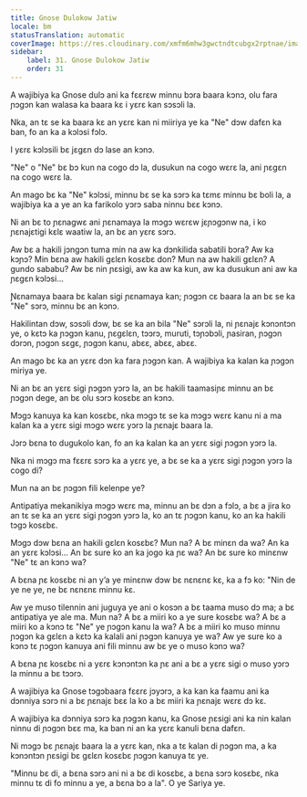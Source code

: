 ```yaml
---
title: Gnose Dulokow Jatiw
locale: bm
statusTranslation: automatic
coverImage: https://res.cloudinary.com/xmfm6mhw3gwctndtcubgx2rptnae/image/upload/v1740468922/small_cover_tratado_de_psicologia_revolucionaria_a4c0dca4e0.webp
sidebar:
    label: 31. Gnose Dulokow Jatiw
    order: 31
---
```

A wajibiya ka Gnose dulɔ ani ka fɛɛrɛw minnu bɔra baara kɔnɔ, olu fara ɲɔgɔn kan walasa ka baara kɛ i yɛrɛ kan sɔsɔli la.

Nka, an tɛ se ka baara kɛ an yɛrɛ kan ni miiriya ye ka "Ne" dɔw dafɛn ka ban, fo an ka a kɔlɔsi fɔlɔ.

I yɛrɛ kɔlɔsili bɛ jɛgɛn dɔ lase an kɔnɔ.

"Ne" o "Ne" bɛ bɔ kun na cogo dɔ la, dusukun na cogo wɛrɛ la, ani ɲɛgɛn na cogo wɛrɛ la.

An mago bɛ ka "Ne" kɔlɔsi, minnu bɛ se ka sɔrɔ ka tɛmɛ minnu bɛ boli la, a wajibiya ka a ye an ka farikolo yɔrɔ saba ninnu bɛɛ kɔnɔ.

Ni an bɛ to ɲɛnagwɛ ani ɲɛnamaya la mɔgɔ wɛrɛw jɛɲɔgɔnw na, i ko ɲɛnajɛtigi kɛlɛ waatiw la, an bɛ an yɛrɛ sɔrɔ.

Aw bɛ a hakili jɔngɔn tuma min na aw ka dɔnkilida sabatili bɔra? Aw ka kɔɲɔ? Min bɛna aw hakili gɛlɛn kosɛbɛ don? Mun na aw hakili gɛlɛn? A gundo sababu? Aw bɛ nin ɲɛsigi, aw ka aw ka kun, aw ka dusukun ani aw ka ɲɛgɛn kɔlɔsi...

Ɲɛnamaya baara bɛ kalan sigi ɲɛnamaya kan; ɲɔgɔn cɛ baara la an bɛ se ka "Ne" sɔrɔ, minnu bɛ an kɔnɔ.

Hakilintan dɔw, sɔsɔli dɔw, bɛ se ka an bila "Ne" sɔrɔli la, ni ɲɛnajɛ kɔnɔntɔn ye, o kɛtɔ ka ɲɔgɔn kanu, ɲɛgɛlɛn, tɔɔrɔ, muruti, tɔɲɔbɔli, ɲasiran, ɲɔgɔn dɔrɔn, ɲɔgɔn sɛgɛ, ɲɔgɔn kanu, abɛɛ, abɛɛ, abɛɛ.

An mago bɛ ka an yɛrɛ dɔn ka fara ɲɔgɔn kan. A wajibiya ka kalan ka ɲɔgɔn miriya ye.

Ni an bɛ an yɛrɛ sigi ɲɔgɔn yɔrɔ la, an bɛ hakili taamasiɲɛ minnu an bɛ ɲɔgɔn dege, an bɛ olu sɔrɔ kosɛbɛ an kɔnɔ.

Mɔgɔ kanuya ka kan kosɛbɛ, nka mɔgɔ tɛ se ka mɔgɔ wɛrɛ kanu ni a ma kalan ka a yɛrɛ sigi mɔgɔ wɛrɛ yɔrɔ la ɲɛnajɛ baara la.

Jɔrɔ bɛna to dugukolo kan, fo an ka kalan ka an yɛrɛ sigi ɲɔgɔn yɔrɔ la.

Nka ni mɔgɔ ma fɛɛrɛ sɔrɔ ka a yɛrɛ ye, a bɛ se ka a yɛrɛ sigi ɲɔgɔn yɔrɔ la cogo di?

Mun na an bɛ ɲɔgɔn fili kelenpe ye?

Antipatiya mekanikiya mɔgɔ wɛrɛ ma, minnu an bɛ dɔn a fɔlɔ, a bɛ a jira ko an tɛ se ka an yɛrɛ sigi ɲɔgɔn yɔrɔ la, ko an tɛ ɲɔgɔn kanu, ko an ka hakili tɔgɔ kosɛbɛ.

Mɔgɔ dɔw bɛna an hakili gɛlɛn kosɛbɛ? Mun na? A bɛ minɛn da wa? An ka an yɛrɛ kɔlɔsi... An bɛ sure ko an ka jogo ka ɲɛ wa? An bɛ sure ko minɛnw "Ne" tɛ an kɔnɔ wa?

A bɛna ɲɛ kosɛbɛ ni an y’a ye minɛnw dɔw bɛ nɛnɛnɛ kɛ, ka a fɔ ko: "Nin de ye ne ye, ne bɛ nɛnɛnɛ minnu kɛ.

Aw ye muso tilennin ani juguya ye ani o kosɔn a bɛ taama muso dɔ ma; a bɛ antipatiya ye ale ma. Mun na? A bɛ a miiri ko a ye sure kosɛbɛ wa? A bɛ a miiri ko a kɔnɔ tɛ "Ne" ye ɲɔgɔn kanu la wa? A bɛ a miiri ko muso minnu ɲɔgɔn ka gɛlɛn a kɛtɔ ka kalali ani ɲɔgɔn kanuya ye wa? Aw ye sure ko a kɔnɔ tɛ ɲɔgɔn kanuya ani fili minnu aw bɛ ye o muso kɔnɔ wa?

A bɛna ɲɛ kosɛbɛ ni a yɛrɛ kɔnɔntɔn ka ɲɛ ani a bɛ a yɛrɛ sigi o muso yɔrɔ la minnu a bɛ tɔɔrɔ.

A wajibiya ka Gnose tɔgɔbaara fɛɛrɛ jɔyɔrɔ, a ka kan ka faamu ani ka dɔnniya sɔrɔ ni a bɛ ɲɛnajɛ bɛɛ la ko a bɛ miiri ka ɲɛnajɛ wɛrɛ dɔ kɛ.

A wajibiya ka dɔnniya sɔrɔ ka ɲɔgɔn kanu, ka Gnose ɲɛsigi ani ka nin kalan ninnu di ɲɔgɔn bɛɛ ma, ka ban ni an ka yɛrɛ kanuli bɛna dafɛn.

Ni mɔgɔ bɛ ɲɛnajɛ baara la a yɛrɛ kan, nka a tɛ kalan di ɲɔgɔn ma, a ka kɔnɔntɔn ɲɛsigi bɛ gɛlɛn kosɛbɛ ɲɔgɔn kanuya tɛ ye.

"Minnu bɛ di, a bɛna sɔrɔ ani ni a bɛ di kosɛbɛ, a bɛna sɔrɔ kosɛbɛ, nka minnu tɛ di fo minnu a ye, a bɛna bɔ a la". O ye Sariya ye.

